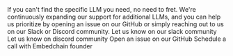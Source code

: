 <Tip>
If you can't find the specific LLM you need, no need to fret. We're continuously expanding our support for additional LLMs, and you can help us prioritize by opening an issue on our GitHub or simply reaching out to us on our Slack or Discord community.

<CardGroup cols={2}>
  <Card title="Slack" icon="slack" href="https://join.slack.com/t/embedchain/shared_invite/zt-22uwz3c46-Zg7cIh5rOBteT_xe1jwLDw" color="#4A154B">
    Let us know on our slack community
  </Card>
  <Card title="Discord" icon="discord" href="https://discord.gg/6PzXDgEjG5" color="#7289DA">
    Let us know on discord community
  </Card>
  <Card title="GitHub" icon="github" href="https://github.com/embedchain/embedchain/issues/new?assignees=&labels=&projects=&template=feature_request.yml" color="#181717">
  Open an issue on our GitHub
  </Card>
  <Card title="Schedule a call" icon="calendar" href="https://cal.com/taranjeetio/ec">
  Schedule a call with Embedchain founder
  </Card>
</CardGroup>
</Tip>
